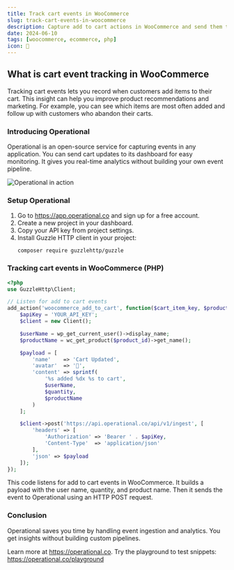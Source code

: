 ```yaml
---
title: Track cart events in WooCommerce
slug: track-cart-events-in-woocommerce
description: Capture add to cart actions in WooCommerce and send them to Operational for real-time insights.
date: 2024-06-10
tags: [woocommerce, ecommerce, php]
icon: 🛒
---
```


## What is cart event tracking in WooCommerce

Tracking cart events lets you record when customers add items to their cart.
This insight can help you improve product recommendations and marketing.
For example, you can see which items are most often added and follow up with customers who abandon their carts.

### Introducing Operational

Operational is an open-source service for capturing events in any application.
You can send cart updates to its dashboard for easy monitoring.
It gives you real-time analytics without building your own event pipeline.

![Operational in action](https://operational.co/images/misc/ops-usage.jpg)

### Setup Operational

1. Go to https://app.operational.co and sign up for a free account.
2. Create a new project in your dashboard.
3. Copy your API key from project settings.
4. Install Guzzle HTTP client in your project:
   ```
   composer require guzzlehttp/guzzle
   ```

### Tracking cart events in WooCommerce (PHP)

```php
<?php
use GuzzleHttp\Client;

// Listen for add to cart events
add_action('woocommerce_add_to_cart', function($cart_item_key, $product_id, $quantity) {
    $apiKey = 'YOUR_API_KEY';
    $client = new Client();

    $userName = wp_get_current_user()->display_name;
    $productName = wc_get_product($product_id)->get_name();

    $payload = [
        'name'    => 'Cart Updated',
        'avatar'  => '🛒',
        'content' => sprintf(
            '%s added %dx %s to cart',
            $userName,
            $quantity,
            $productName
        )
    ];

    $client->post('https://api.operational.co/api/v1/ingest', [
        'headers' => [
            'Authorization' => 'Bearer ' . $apiKey,
            'Content-Type'  => 'application/json'
        ],
        'json' => $payload
    ]);
});
```

This code listens for add to cart events in WooCommerce.
It builds a payload with the user name, quantity, and product name.
Then it sends the event to Operational using an HTTP POST request.

### Conclusion

Operational saves you time by handling event ingestion and analytics.
You get insights without building custom pipelines.

Learn more at https://operational.co.
Try the playground to test snippets: https://operational.co/playground